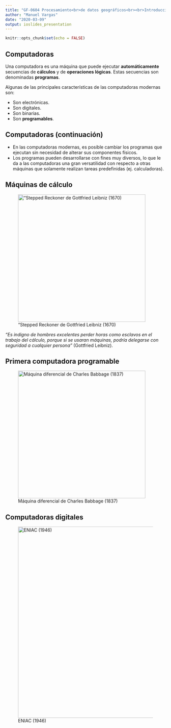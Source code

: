 ```yaml
---
title: "GF-0604 Procesamiento<br>de datos geográficos<br><br>Introducción"
author: "Manuel Vargas"
date: "2020-03-09"
output: ioslides_presentation
---
```


```r
knitr::opts_chunk$set(echo = FALSE)
```

## Computadoras

Una computadora es una máquina que puede ejecutar **automáticamente** secuencias de **cálculos** y de **operaciones lógicas**. Estas secuencias son denominadas **programas**.

Algunas de las principales características de las computadoras modernas son:

- Son electrónicas.
- Son digitales.
- Son binarias.
- Son **programables**.

## Computadoras (continuación)

- En las computadoras modernas, es posible cambiar los programas que ejecutan sin necesidad de alterar sus componentes físicos.
- Los programas pueden desarrollarse con fines muy diversos, lo que le da a las computadoras una gran versatilidad con respecto a otras máquinas que solamente realizan tareas predefinidas (ej. calculadoras).

## Máquinas de cálculo {.flexbox .vcenter}

!["Stepped Reckoner de Gottfried Leibniz (1670)](img/Leibnitzrechenmaschine.jpg){width=400px}

_"Es indigno de hombres excelentes perder horas como esclavos en el trabajo del cálculo, porque si se usaran máquinas, podría delegarse con seguridad a cualquier persona"_ (Gottfried Leibniz).


## Primera computadora programable {.flexbox .vcenter}

![Máquina diferencial de Charles Babbage (1837)](img/1024px-AnalyticalMachine_Babbage_London.jpg){width=400px}


## Computadoras digitales {.flexbox .vcenter}

![ENIAC (1946)](img/Eniac.jpg){width=600px}
